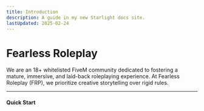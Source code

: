 ```yaml
---
title: Introduction
description: A guide in my new Starlight docs site.
lastUpdated: 2025-02-24
---
```



# **Fearless Roleplay**

We are an 18+ whitelisted FiveM community dedicated to fostering a mature, immersive, and laid-back roleplaying experience. At Fearless Roleplay (FRP), we prioritize creative storytelling over rigid rules.

---

#### Quick Start

<LinkCard title="Terms of Service" href="/docs/information/tos/" />
<LinkCard title="Rules" href="/docs/information/rules/" />
<LinkCard title="Keybinds & Commands" href="/docs/guides/keybinds/" />
